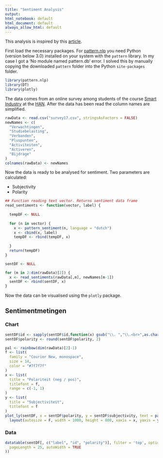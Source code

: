 ```yaml
---
title: "Sentiment Analysis"
output:
html_notebook: default
html_document: default
always_allow_html: default
---
```



This analysis is inspired by this [article](http://www.bnosac.be/index.php/blog/54-sentiment-analysis-and-parts-of-speech-tagging-in-dutch-french-english-german-spanish-italian).

First load the necessary packages. For [pattern.nlp](https://github.com/bnosac/pattern.nlp) you need Python (version below 3.0) installed on your system with the `pattern` library. In my case I got a 'No module named pattern.db' error. I solved this by manually copying the downloaded `pattern` folder into the Python `site-packages` folder.
```r
library(pattern.nlp)
library(DT)
library(plotly)
```

The data comes from an online survey among students of the course [Smart Industry](https://witusj.github.io/MinorSI/) at the [HAN](https://www.han.nl/international/english/). After the data has been read the column names are simplified.
```r
rawData <- read.csv("survey17.csv", stringsAsFactors = FALSE)
newNames <- c(
  "Verwachtingen",
  "Studiebelasting",
  "Verbanden",
  "Pluspunten",
  "Activiteiten",
  "Activeren",
  "Bijdrage"
)
colnames(rawData) <- newNames
```

Now the data is ready to be analysed for sentiment. Two parameters are calculated:

- Subjectivity
- Polarity
```r
## Function reading text vector. Returns sentiment data frame
read_sentiments <- function(vector, label) {
  
  tempDF <- NULL
  
  for (n in vector) {
    x <- pattern_sentiment(n, language = "dutch")
    x <- cbind(x, label)
    tempDF <- rbind(tempDF, x)
    
  }
  return(tempDF)
}

sentDF <- NULL

for (m in 2:dim(rawData)[2]) {
  x <- read_sentiments(rawData[,m], newNames[m-1])
  sentDF <- rbind(sentDF, x)
}
```

Now the data can be visualised using the `plotly` package.

## Sentimentmetingen {.tabset}

### Chart 

```r
sentDF$id <- sapply(sentDF$id,function(x) gsub("\\. ","\\.<br>",as.character(x)))
sentDF$polarity <- round(sentDF$polarity, 2)

pal <- rainbow(dim(rawData)[2]-1)
f <- list(
  family = "Courier New, monospace",
  size = 14,
  color = "#7f7f7f"
)
x <- list(
  title = "Polariteit (neg / pos)",
  titlefont = f,
  range = c(-1, 1)
)
y <- list(
  title = "Subjectiviteit",
  titlefont = f
)
plot_ly(sentDF, x = sentDF$polarity, y = sentDF$subjectivity, text = paste("Tekst: ", sentDF$id), hoverinfo = "text", mode = "markers", marker = list(size = 20), color = sentDF$label, colors = pal) %>%
  layout(autosize = F, width = 1000, height = 800, xaxis = x, yaxis = y)

```


### Data

```r
datatable(sentDF[, c("label", "id", "polarity")], filter = 'top', options = list(
  pageLength = 25, autoWidth = TRUE
))
```

